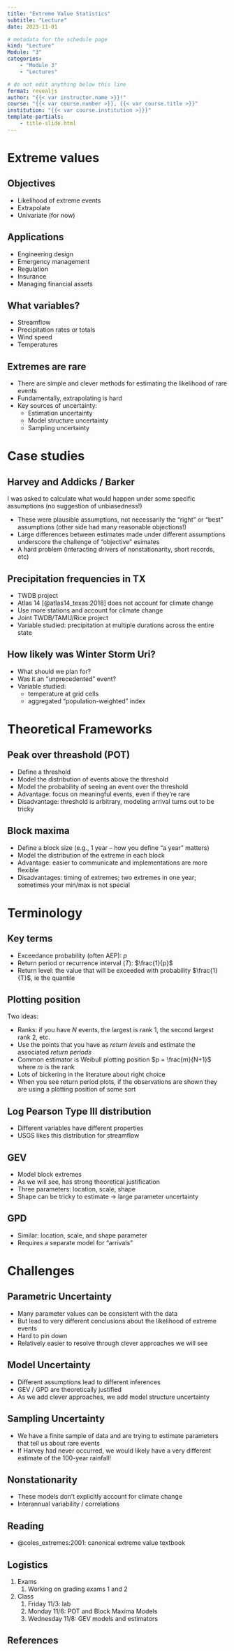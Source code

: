 ```yaml
---
title: "Extreme Value Statistics"
subtitle: "Lecture"
date: 2023-11-01

# metadata for the schedule page
kind: "Lecture"
Module: "3"
categories:
    - "Module 3"
    - "Lectures"

# do not edit anything below this line
format: revealjs
author: "{{< var instructor.name >}}!"
course: "{{< var course.number >}}, {{< var course.title >}}"
institution: "{{< var course.institution >}}}"
template-partials:
    - title-slide.html
---
```


# Extreme values

## Objectives

- Likelihood of extreme events
- Extrapolate
- Univariate (for now)

## Applications

- Engineering design
- Emergency management
- Regulation
- Insurance
- Managing financial assets

## What variables?

- Streamflow
- Precipitation rates or totals
- Wind speed
- Temperatures

## Extremes are rare

- There are simple and clever methods for estimating the likelihood of rare events
- Fundamentally, extrapolating is hard
- Key sources of uncertainty:
    - Estimation uncertainty
    - Model structure uncertainty
    - Sampling uncertainty

# Case studies

## Harvey and Addicks / Barker

I was asked to calculate what would happen under some specific assumptions (no suggestion of unbiasedness!)

::: {.callout-information}
- These were plausible assumptions, not necessarily the "right" or "best" assumptions (other side had many reasonable objections!)
- Large differences between estimates made under different assumptions underscore the challenge of "objective" esimates
- A hard problem (interacting drivers of nonstationarity, short records, etc)
:::

## Precipitation frequencies in TX

- TWDB project
- Atlas 14 [@atlas14_texas:2018] does not account for climate change
- Use more stations and account for climate change
- Joint TWDB/TAMU/Rice project
- Variable studied: precipitation at multiple durations across the entire state

## How likely was Winter Storm Uri?

- What should we plan for?
- Was it an "unprecedented" event?
- Variable studied:
    - temperature at grid cells
    - aggregated "population-weighted" index

# Theoretical Frameworks

## Peak over threashold (POT)

- Define a threshold
- Model the distribution of events above the threshold
- Model the probability of seeing an event over the threshold
- Advantage: focus on meaningful events, even if they're rare
- Disadvantage: threshold is arbitrary, modeling arrival turns out to be tricky

## Block maxima

- Define a block size (e.g., 1 year -- how you define "a year" matters)
- Model the distribution of the extreme in each block
- Advantage: easier to communicate and implementations are more flexible
- Disadvantages: timing of extremes; two extremes in one year; sometimes your min/max is not special

# Terminology

## Key terms

- Exceedance probability (often AEP): $p$
- Return period or recurrence interval ($T$): $\frac{1}{p}$
- Return level: the value that will be exceeded with probability $\frac{1}{T}$, ie the quantile

## Plotting position

Two ideas:

- Ranks: if you have $N$ events, the largest is rank 1, the second largest rank 2, etc.
- Use the points that you have as _return levels_ and estimate the associated _return periods_
- Common estimator is Weibull plotting position $p = \frac{m}{N+1}$ where $m$ is the rank
- Lots of bickering in the literature about right choice
- When you see return period plots, if the observations are shown they are using a plotting position of some sort

## Log Pearson Type III distribution

- Different variables have different properties
- USGS likes this distribution for streamflow

## GEV

- Model block extremes
- As we will see, has strong theoretical justification
- Three parameters: location, scale, shape
- Shape can be tricky to estimate $\rightarrow$ large parameter uncertainty

## GPD

- Similar: location, scale, and shape parameter
- Requires a separate model for "arrivals"

# Challenges

## Parametric Uncertainty

- Many parameter values can be consistent with the data
- But lead to very different conclusions about the likelihood of extreme events
- Hard to pin down
- Relatively easier to resolve through clever approaches we will see

## Model Uncertainty

- Different assumptions lead to different inferences
- GEV / GPD are theoretically justified
- As we add clever approaches, we add model structure uncertainty

## Sampling Uncertainty

- We have a finite sample of data and are trying to estimate parameters that tell us about rare events
- If Harvey had never occurred, we would likely have a very different estimate of the 100-year rainfall!

## Nonstationarity

- These models don't explicitly account for climate change
- Interannual variability / correlations

## Reading

- @coles_extremes:2001: canonical extreme value textbook

## Logistics

1. Exams
    1. Working on grading exams 1 and 2
1. Class
    1. Friday 11/3: lab
    1. Monday 11/6: POT and Block Maxima Models
    1. Wednesday 11/8: GEV models and estimators

## References